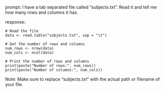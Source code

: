 prompt:
I have a tab separated file called "subjects.txt". Read it and tell me how many rows and columns it has. 

response:
```
# Read the file
data <- read.table("subjects.txt", sep = "\t")

# Get the number of rows and columns
num_rows <- nrow(data)
num_cols <- ncol(data)

# Print the number of rows and columns
print(paste("Number of rows:", num_rows))
print(paste("Number of columns:", num_cols))
```
Note: Make sure to replace "subjects.txt" with the actual path or filename of your file.
